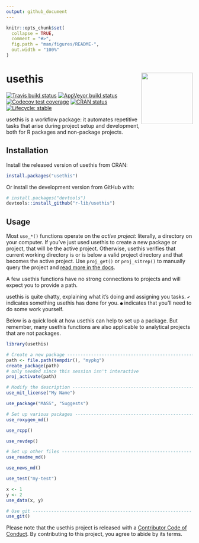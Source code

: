 ```yaml
---
output: github_document
---
```


<!-- README.md is generated from README.Rmd. Please edit that file -->

```r
knitr::opts_chunk$set(
  collapse = TRUE,
  comment = "#>",
  fig.path = "man/figures/README-",
  out.width = "100%"
)
```

# usethis <img src="man/figures/logo.png" align="right" height="139" />

<!-- badges: start -->
[![Travis build status](https://travis-ci.org/r-lib/usethis.svg?branch=master)](https://travis-ci.org/r-lib/usethis)
[![AppVeyor build status](https://ci.appveyor.com/api/projects/status/github/r-lib/usethis?branch=master&svg=true)](https://ci.appveyor.com/project/r-lib/usethis)
[![Codecov test coverage](https://codecov.io/gh/r-lib/usethis/branch/master/graph/badge.svg)](https://codecov.io/gh/r-lib/usethis?branch=master)
[![CRAN status](https://www.r-pkg.org/badges/version/usethis)](https://CRAN.R-project.org/package=usethis)
[![Lifecycle: stable](https://img.shields.io/badge/lifecycle-stable-brightgreen.svg)](https://www.tidyverse.org/lifecycle/#stable)
<!-- badges: end -->

usethis is a workflow package: it automates repetitive tasks that arise during project setup and development, both for R packages and non-package projects.

## Installation

Install the released version of usethis from CRAN:

```r
install.packages("usethis")
```

Or install the development version from GitHub with:

```r
# install.packages("devtools")
devtools::install_github("r-lib/usethis")
```

## Usage

Most `use_*()` functions operate on the *active project*: literally, a directory on your computer. If you've just used usethis to create a new package or project, that will be the active project. Otherwise, usethis verifies that current working directory is or is below a valid project directory and that becomes the active project. Use `proj_get()` or `proj_sitrep()` to manually query the project and [read more in the docs](https://usethis.r-lib.org/reference/proj_utils.html).

A few usethis functions have no strong connections to projects and will expect you to provide a path.

usethis is quite chatty, explaining what it's doing and assigning you tasks. `✔` indicates something usethis has done for you. `●` indicates that you'll need to do some work yourself.

Below is a quick look at how usethis can help to set up a package. But remember, many usethis functions are also applicable to analytical projects that are not packages.

```r
library(usethis)

# Create a new package -------------------------------------------------
path <- file.path(tempdir(), "mypkg")
create_package(path)
# only needed since this session isn't interactive
proj_activate(path)

# Modify the description ----------------------------------------------
use_mit_license("My Name")

use_package("MASS", "Suggests")

# Set up various packages ---------------------------------------------
use_roxygen_md()

use_rcpp()

use_revdep()

# Set up other files -------------------------------------------------
use_readme_md()

use_news_md()

use_test("my-test")

x <- 1
y <- 2
use_data(x, y)

# Use git ------------------------------------------------------------
use_git()
```

Please note that the usethis project is released with a [Contributor Code of Conduct](https://usethis.r-lib.org/CODE_OF_CONDUCT.html). By contributing to this project, you agree to abide by its terms.
